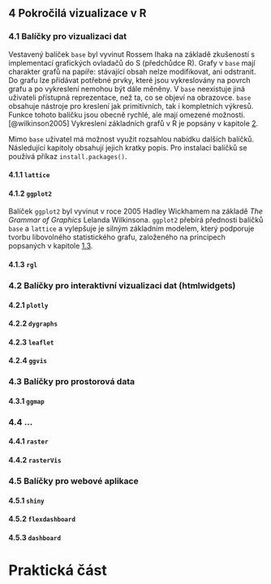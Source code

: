 ## 4 Pokročilá vizualizace v R

### 4.1 Balíčky pro vizualizaci dat

\qquad Vestavený balíček `base` byl vyvinut Rossem Ihaka na základě zkušeností s implementací grafických ovladačů do S (předchůdce R). Grafy v `base` mají charakter grafů na papíře: stávající obsah nelze modifikovat, ani odstranit. Do grafu lze přidávat potřebné prvky, které jsou vykreslovány na povrch grafu a po vykreslení nemohou být dále měněny. V `base` neexistuje jiná uživateli přístupná reprezentace, než ta, co se objeví na obrazovce. `base` obsahuje nástroje pro kreslení jak primitivních, tak i kompletních výkresů. Funkce tohoto balíčku jsou obecně rychlé, ale mají omezené možnosti. [@wilkinson2005] Vykreslení základních grafů v R je popsány v kapitole [2](#base).

\qquad Mimo `base` uživatel má možnost využit rozsahlou nabídku dalších balíčků. Následující kapitoly obsahují jejich kratky popis. Pro instalaci balíčků se používá příkaz `install.packages()`.

#### 4.1.1 `lattice`

#### 4.1.2 `ggplot2` {#ggplot}

\qquad Balíček `ggplot2` byl vyvinut v roce 2005 Hadley Wickhamem na základě *The Grammar of Graphics* Lelanda Wilkinsona. `ggplot2` přebírá přednosti balíčků `base` a `lattice` a vylepšuje je silným základním modelem, který podporuje tvorbu libovolného statistického grafu, založeného na principech popsaných v kapitole [1.3](#gg). 

#### 4.1.3 `rgl`

### 4.2 Balíčky pro interaktivní vizualizaci dat (htmlwidgets)

#### 4.2.1 `plotly`

#### 4.2.2 `dygraphs`

#### 4.2.3 `leaflet`

#### 4.2.4 `ggvis`

### 4.3 Balíčky pro prostorová data

#### 4.3.1 `ggmap`

### 4.4 ...

#### 4.4.1 `raster`

#### 4.4.2 `rasterVis`

### 4.5 Balíčky pro webové aplikace

#### 4.5.1 `shiny`

#### 4.5.2 `flexdashboard`

#### 4.5.3 `dashboard`

# Praktická část {-}